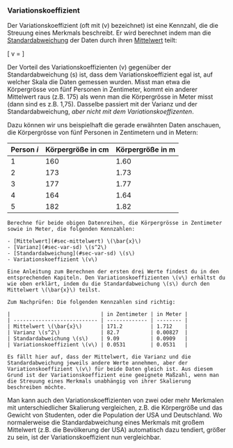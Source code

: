 ### Variationskoeffizient

Der Variationskoeffizient (oft mit \(v\) bezeichnet) ist eine Kennzahl, die die Streuung eines Merkmals beschreibt. Er wird berechnet indem man die [Standardabweichung](#sec-var-sd) der Daten durch ihren [Mittelwert](#sec-mittelwert) teilt:

\[ v = \frac{s}{\bar{x}} \]

Der Vorteil des Variationskoeffizienten \(v\) gegenüber der Standardabweichung \(s\) ist, dass dem Variationskoeffizient egal ist, auf welcher Skala die Daten gemessen wurden. Misst man etwa die Körpergrösse von fünf Personen in Zentimeter, kommt ein anderer Mittelwert raus (z.B. 175) als wenn man die Körpergrösse in Meter misst (dann sind es z.B. 1,75). Dasselbe passiert mit der Varianz und der Standardabweichung, *aber nicht mit dem Variationskoeffizenten*.

Dazu können wir uns beispielhaft die gerade erwähnten Daten anschauen, die Körpergrösse von fünf Personen in Zentimetern und in Metern:

| Person $i$ | Körpergröße in cm | Körpergröße in m |
| ---------- | ----------------- | ---------------- |
| 1          | 160               | 1.60             |
| 2          | 173               | 1.73             |
| 3          | 177               | 1.77             |
| 4          | 164               | 1.64             |
| 5          | 182               | 1.82             |

```exercise

Berechne für beide obigen Datenreihen, die Körpergrösse in Zentimeter sowie in Meter, die folgenden Kennzahlen:

- [Mittelwert](#sec-mittelwert) \(\bar{x}\)
- [Varianz](#sec-var-sd) \(s^2\)
- [Standardabweichung](#sec-var-sd) \(s\)
- Variationskoeffizient \(v\)

Eine Anleitung zum Berechnen der ersten drei Werte findest du in den entsprechenden Kapiteln. Den Variationskoeffizienten \(v\) erhältst du wie oben erklärt, indem du die Standardabweichung \(s\) durch den Mittelwert \(\bar{x}\) teilst.
```

```solution
Zum Nachprüfen: Die folgenden Kennzahlen sind richtig:

|                             | in Zentimeter | in Meter |
| --------------------------- | ------------- | -------- |
| Mittelwert \(\bar{x}\)      | 171.2         | 1.712    |
| Varianz \(s^2\)             | 82.7          | 0.00827  |
| Standardabweichung \(s\)    | 9.09          | 0.0909   |
| Variationskoeffizient \(v\) | 0.0531        | 0.0531   |

Es fällt hier auf, dass der Mittelwert, die Varianz und die Standardabweichung jeweils andere Werte annehmen, aber der Variationskoeffizient \(v\) für beide Daten gleich ist. Aus diesem Grund ist der Variationskoeffizient eine geeignete Maßzahl, wenn man die Streuung eines Merkmals unabhängig von ihrer Skalierung beschreiben möchte.
```

Man kann auch den Variationskoeffizienten von zwei oder mehr Merkmalen mit unterschiedlicher Skalierung vergleichen, z.B. die Körpergröße und das Gewicht von Studenten, oder die Population der USA und Deutschland. Wo normalerweise die Standardabweichung eines Merkmals mit großem Mittelwert (z.B. die Bevölkerung der USA) automatisch dazu tendiert, größer zu sein, ist der Variationskoeffizient nun vergleichbar.
